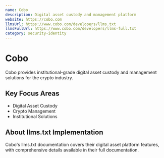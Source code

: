 ```yaml
---
name: Cobo
description: Digital asset custody and management platform
website: https://cobo.com
llmsUrl: https://www.cobo.com/developers/llms.txt
llmsFullUrl: https://www.cobo.com/developers/llms-full.txt
category: security-identity
---
```


# Cobo

Cobo provides institutional-grade digital asset custody and management solutions for the crypto industry.

## Key Focus Areas

- Digital Asset Custody
- Crypto Management
- Institutional Solutions

## About llms.txt Implementation

Cobo's llms.txt documentation covers their digital asset platform features, with comprehensive details available in their full documentation.
